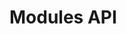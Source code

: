 # Modules API

<div id='redoc-container'>
</div>
<script>
  (function() {
  Redoc.init('/_static/api/platform_modules_authorized_api.json', {}, document.getElementById('redoc-container'), () => {
    window.prepareRedocMenu ? window.prepareRedocMenu() : setTimeout(() => {
      window.prepareRedocMenu()
    }, 2000)
  })})();
</script>
